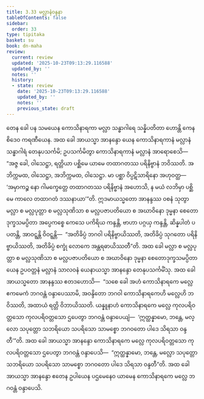 ```yaml
---
title: 3.33 မလ္လာနံဝန္ဒနာ
tableOfContents: false
sidebar:
  order: 33
type: tipitaka
basket: su
book: dn-maha
review:
  current: review
  updated: '2025-10-23T09:13:29.116588'
  updated_by: ''
  notes: ''
  history:
  - state: review
    date: '2025-10-23T09:13:29.116588'
    updated_by: ''
    notes: ''
    previous_state: draft
---
```



<ReviewStatus review={frontmatter.review} showDetails={true} />

<HypothesisAnnotation frontmatter={frontmatter} />

<DynamicBreadcrumb />

<Division number="211" book="dn-maha" e="ch" v="7" p="122">

<Paragraph number="473" book="dn-maha">
တေန ခေါ ပန သမယေန ကောသိနာရကာ မလ္လာ သန္ဓာဂါရေ သန္နိပတိတာ ဟောန္တိ ကေနစိဒေဝ ကရဏီယေန. အထ ခေါ အာယသ္မာ အာနန္ဒော ယေန ကောသိနာရကာနံ မလ္လာနံ သန္ဓာဂါရံ တေနုပသင်္ကမိ; ဥပသင်္ကမိတွာ ကောသိနာရကာနံ မလ္လာနံ အာရောစေသိ—  “အဇ္ဇ ခေါ, ဝါသေဋ္ဌာ, ရတ္တိယာ ပစ္ဆိမေ ယာမေ တထာဂတဿ ပရိနိဗ္ဗာနံ ဘဝိဿတိ. အဘိက္ကမထ, ဝါသေဋ္ဌာ, အဘိက္ကမထ, ဝါသေဋ္ဌာ. မာ ပစ္ဆာ ဝိပ္ပဋိသာရိနော အဟုဝတ္ထ—  ‘အမှာကဉ္စ နော ဂါမက္ခေတ္တေ တထာဂတဿ ပရိနိဗ္ဗာနံ အဟောသိ, န မယံ လဘိမှာ ပစ္ဆိမေ ကာလေ တထာဂတံ ဒဿနာယာ’”တိ.
</Paragraph>

<Paragraph number="474" book="dn-maha">
ဣဒမာယသ္မတော အာနန္ဒဿ ဝစနံ သုတွာ မလ္လာ စ မလ္လပုတ္တာ စ မလ္လသုဏိသာ စ မလ္လပဇာပတိယော စ အဃာဝိနော ဒုမ္မနာ စေတောဒုက္ခသမပ္ပိတာ အပ္ပေကစ္စေ ကေသေ ပကိရိယ ကန္ဒန္တိ, ဗာဟာ ပဂ္ဂယှ ကန္ဒန္တိ, ဆိန္နပါတံ ပပတန္တိ, အာဝဋ္ဋန္တိ ဝိဝဋ္ဋန္တိ—  “အတိခိပ္ပံ ဘဂဝါ ပရိနိဗ္ဗာယိဿတိ, အတိခိပ္ပံ သုဂတော ပရိနိဗ္ဗာယိဿတိ, အတိခိပ္ပံ စက္ခုံ လောကေ အန္တရဓာယိဿတီ”တိ. အထ ခေါ မလ္လာ စ မလ္လပုတ္တာ စ မလ္လသုဏိသာ စ မလ္လပဇာပတိယော စ အဃာဝိနော ဒုမ္မနာ စေတောဒုက္ခသမပ္ပိတာ ယေန ဥပဝတ္တနံ မလ္လာနံ သာလဝနံ ယေနာယသ္မာ အာနန္ဒော တေနုပသင်္ကမိံသု. အထ ခေါ အာယသ္မတော အာနန္ဒဿ ဧတဒဟောသိ—  “သစေ ခေါ အဟံ ကောသိနာရကေ မလ္လေ ဧကမေကံ ဘဂဝန္တံ ဝန္ဒာပေဿာမိ, အဝန္ဒိတော ဘဂဝါ ကောသိနာရကေဟိ မလ္လေဟိ ဘဝိဿတိ, အထာယံ ရတ္တိ ဝိဘာယိဿတိ. ယန္နူနာဟံ ကောသိနာရကေ မလ္လေ ကုလပရိဝတ္တသော ကုလပရိဝတ္တသော ဌပေတွာ ဘဂဝန္တံ ဝန္ဒာပေယျံ—  ‘ဣတ္ထန္နာမော, ဘန္တေ, မလ္လော သပုတ္တော သဘရိယော သပရိသော သာမစ္စော ဘဂဝတော ပါဒေ သိရသာ ဝန္ဒတီ’”တိ. အထ ခေါ အာယသ္မာ အာနန္ဒော ကောသိနာရကေ မလ္လေ ကုလပရိဝတ္တသော ကုလပရိဝတ္တသော ဌပေတွာ ဘဂဝန္တံ ဝန္ဒာပေသိ—  “ဣတ္ထန္နာမော, ဘန္တေ, မလ္လော သပုတ္တော သဘရိယော သပရိသော သာမစ္စော ဘဂဝတော ပါဒေ သိရသာ ဝန္ဒတီ”တိ. အထ ခေါ အာယသ္မာ အာနန္ဒော ဧတေန ဥပါယေန ပဌမေနေဝ ယာမေန ကောသိနာရကေ မလ္လေ ဘဂဝန္တံ ဝန္ဒာပေသိ.
</Paragraph>
</Division>